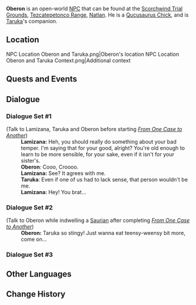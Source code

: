 {{Meta
<!-- Remove this template after adding the missing info -->
|missing_NPC_profile  = yes
}}
{{Character Infobox
|type             = Open-World NPC
|image            = NPC Oberon.png
|realname         = <!-- Optional, if different from in-game name -->
|deceased         = <!-- Past (for deceased prior to events of the game) or free response -->
|region           = Natlan
|location         = Natlan
|group            = Qucusaurus
|affiliation      = 
|title            = 
|ancestry         = <!-- Clan/family -->
|father           = 
|mother           = 
|spouse           = 
|sibling          = 
|child            = 
|relative         = 
|voiceEN          = 
|voiceCN          = 
|voiceJP          = 
|voiceKR          = 
}}

'''Oberon''' is an open-world [[NPC]] that can be found at the [[Scorchwind Trial Grounds]], [[Tezcatepetonco Range]], [[Natlan]]. He is a [[Qucusaurus Chick]], and is [[Taruka]]'s companion.

==Location==
<gallery>
NPC Location Oberon and Taruka.png|Oberon's location
NPC Location Oberon and Taruka Context.png|Additional context
</gallery>
<!--
==Profile==
''(To be added.)''

===Appearance===
''(To be added.)''
-->
== Quests and Events==
{{Quests and Events}}
<!--
==Idle Quotes==
{{Dialogue Start}}
:{{DIcon|Idle}} {{Tx}}
::{{A|VO Lamizana 01.ogg}} "{{Tx}}"
{{Dialogue End}}
-->
==Dialogue==
===Dialogue Set #1===
{{Dialogue Start}}
;(Talk to Lamizana, Taruka and Oberon before starting ''[[From One Case to Another]]'')
:'''Lamizana:''' Heh, you should really do something about your bad temper. I'm saying that for your good{{sic}}, alright? You're old enough to learn to be more sensible, for your sake, even if it isn't for your sister's.
:'''Oberon''': Cooo, Croooo.
:'''Lamizana:''' See? It agrees with me.
:'''Taruka''': Even if one of us had to lack sense, that person wouldn't be me.
:'''Lamizana:''' Hey! You brat...
{{Dialogue End}}

===Dialogue Set #2===
{{Dialogue Start}}
;(Talk to  Oberon while indwelling a [[Saurian]] after completing ''[[From One Case to Another]]'')
:'''Oberon:''' Taruka so stingy! Just wanna eat teensy-weensy bit more, come on...
{{Dialogue End}}

===Dialogue Set #3===
{{Transclude|Taruka|Dialogue Set #2}}
<!--
==Event Dialogue==
===Event Name===
{{Dialogue Start}}
:''':'''
{{Dialogue End}}
-->
==Other Languages==
{{Other Languages|default_hidden=1
|en      = Oberon
|zhs     = 奥伯龙
|zhs_rm  = Àobólóng
|zht     = 奧伯龍
|zht_rm  = Àobólóng
|ja      = オベロン
|ja_rm   = Oberon
|ko      = 오베룡
|es      = Oberón
|fr      = Oberon
|ru      = Оберон
|th      = Oberon
|vi      = Oberon
|de      = Oberon
|id      = Oberon
|pt      = Oberon
|tr      = Oberon
|it      = Oberon
}}

== Change History==
{{Change History|5.2}}
<!--
==References==
{{Reflist}}
-->